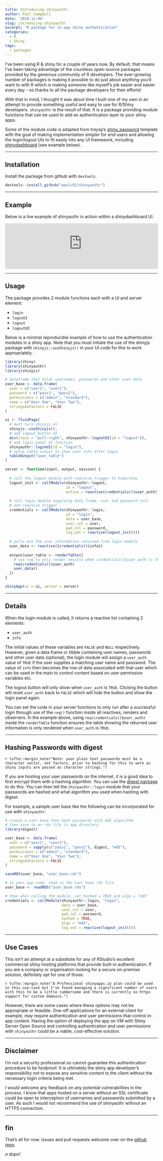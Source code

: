 ```yaml
---
title: Introducing shinyauthr
author: Paul Campbell
date: '2018-11-04'
slug: introducing-shinyauthr
excerpt: "R package for in-app shiny authentication"
categories:
  - R
  - Shiny
tags:
  - packages
---
```


I've been using R & shiny for a couple of years now. By default, that means I've been taking advantage of the countless open-source packages provided by the generous community of R developers. The ever-growing number of packages is making it possible to do just about anything you'd want to with R which is making someone like myself's job easier and easier every day - so thanks to all the package developers for their efforts!

With that in mind, I thought it was about time I built one of my own in an attempt to provide something useful and easy to use for R/Shiny developers. `shinyauthr` is the result of that. It is a package providing module functions that can be used to add an authentication layer to your shiny apps.

Some of the module code is adapted from treysp's [shiny_password](https://github.com/treysp/shiny_password) template with the goal of making implementation simpler for end users and allowing the login/logout UIs to fit easily into any UI framework, including [shinydashboard](https://rstudio.github.io/shinydashboard/) (see example below).

---

## Installation

Install the package from github with `devtools`.

```r
devtools::install_github("paulc91/shinyauthr")
```
---

## Example

Below is a live example of shinyauthr in action within a shinydashboard UI.

<script type="text/javascript" src="https://cdnjs.cloudflare.com/ajax/libs/iframe-resizer/3.5.16/iframeResizer.min.js"></script>
<style>
  iframe {
    min-width: 100%;
  }
</style>
<iframe id="myIframe" src="https://cultureofinsight.shinyapps.io/shinyauthr/" scrolling="no" frameborder="no"></iframe>
<script>
  iFrameResize({
    heightCalculationMethod: 'taggedElement'
  });
</script>

---

## Usage

The package provides 2 module functions each with a UI and server element:

- `login`
- `loginUI`
- `logout`
- `logoutUI`

Below is a minimal reproducible example of how to use the authentication modules in a shiny app. Note that you must initiate the use of the shinyjs package with `shinyjs::useShinyjs()` in your UI code for this to work appropriately.

```r
library(shiny)
library(shinyauthr)
library(shinyjs)

# dataframe that holds usernames, passwords and other user data
user_base <- data.frame(
  user = c("user1", "user2"),
  password = c("pass1", "pass2"), 
  permissions = c("admin", "standard"),
  name = c("User One", "User Two"),
  stringsAsFactors = FALSE
)

ui <- fluidPage(
  # must turn shinyjs on
  shinyjs::useShinyjs(),
  # add logout button UI 
  div(class = "pull-right", shinyauthr::logoutUI(id = "logout")),
  # add login panel UI function
  shinyauthr::loginUI(id = "login"),
  # setup table output to show user info after login
  tableOutput("user_table")
)

server <- function(input, output, session) {
  
  # call the logout module with reactive trigger to hide/show
  logout_init <- callModule(shinyauthr::logout, 
                            id = "logout", 
                            active = reactive(credentials()$user_auth))
  
  # call login module supplying data frame, user and password cols
  # and reactive trigger
  credentials <- callModule(shinyauthr::login, 
                            id = "login", 
                            data = user_base,
                            user_col = user,
                            pwd_col = password,
                            log_out = reactive(logout_init()))
  
  # pulls out the user information returned from login module
  user_data <- reactive({credentials()$info})
  
  output$user_table <- renderTable({
    # use req to only render results when credentials()$user_auth is TRUE
    req(credentials()$user_auth)
    user_data()
  })
}

shinyApp(ui = ui, server = server)
```
---

## Details

When the login module is called, it returns a reactive list containing 2 elements:

- `user_auth`
- `info`

The initial values of these variables are `FALSE` and `NULL` respectively. However,
given a data frame or tibble containing user names, passwords and other user data (optional), the login module will assign a `user_auth` value of `TRUE` if the user supplies a matching user name and password. The value of `info` then becomes the row of data associated with that user which can be used in the main to control content based on user permission variables etc.

The logout button will only show when `user_auth` is `TRUE`. Clicking the button will reset `user_auth` back to `FALSE` which will hide the button and show the login panel again.

You can set the code in your server functions to only run after a successful login through use of the `req()` function inside all reactives, renders and observers. In the example above, using `req(credentials()$user_auth)` inside the `renderTable` function ensures the table showing the returned user information is only rendered when `user_auth` is `TRUE`.

---

## Hashing Passwords with digest

`r tufte::margin_note("Note: your plain text passwords must be a character vector, not factors, prior to hashing for this to work as shiny inputs are passed as character strings.")`

If you are hosting your user passwords on the internet, it is a good idea to first encrypt them with a hashing algorithm. You can use the [digest package](https://github.com/eddelbuettel/digests) to do this. You can then tell the `shinyauthr::login` module that your passwords are hashed and what algorithm you used when hashing with digest. 

For example, a sample user base like the following can be incorporated for use with `shinyauthr`:

```r
# create a user base then hash passwords with md5 algorithm
# then save to an rds file in app directory
library(digest)

user_base <- data.frame(
  user = c("user1", "user2"),
  password = sapply(c("pass1", "pass2"), digest, "md5"), 
  permissions = c("admin", "standard"),
  name = c("User One", "User Two"),
  stringsAsFactors = FALSE
)

saveRDS(user_base, "user_base.rds")
```
```r
# in your app code, read in the user base rds file
user_base <- readRDS("user_base.rds")
```
```r
# then when calling the module, set hashed = TRUE and algo = "md5"
credentials <- callModule(shinyauthr::login, "login", 
                          data = user_base,
                          user_col = user,
                          pwd_col = password,
                          hashed = TRUE,
                          algo = "md5",
                          log_out = reactive(logout_init()))
```

---

## Use Cases

This isn't an attempt at a substitute for any of RStudio's excellent commercial shiny hosting platforms that provide built-in authentication. If you are a company or organisation looking for a secure on-premise solution, definitely opt for one of those.

`r tufte::margin_note("A Professional shinyapps.io plan could be used in this use-case but I've found managing a significant number of users with this to be a little cumbersome and there is currently no https support for custom domains.")`

However, there are some cases where these options may not be appropriate or feasible. One-off applications for an external client for example, may require authentication and user permissions that control in-app content. Having the option of deploying the app on VM with Shiny Server Open Source and controlling authentication and user permissions with `shinyauthr` could be a viable, cost-effective solution.

---

## Disclaimer

I'm not a security professional so cannot guarantee this authentication procedure to be foolproof. It is ultimately the shiny app developer's responsibility not to expose any sensitive content to the client without the necessary login criteria being met.

I would welcome any feedback on any potential vulnerabilities in the process. I know that apps hosted on a server without an SSL certificate could be open to interception of usernames and passwords submitted by a user. As such I would not recommend the use of shinyauthr without an HTTPS connection.

---

## fin

That's all for now. Issues and pull requests welcome over on the [github repo](https://github.com/paulc91/shinyauthr).

_a dopo!_
